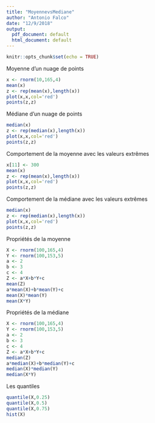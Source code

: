```yaml
---
title: "MoyennevsMediane"
author: "Antonio Falco"
date: "12/9/2018"
output:
  pdf_document: default
  html_document: default
---
```


```r
knitr::opts_chunk$set(echo = TRUE)
```

Moyenne d'un nuage de points

```r
x <- rnorm(10,165,4)
mean(x)
z <- rep(mean(x),length(x))
plot(x,x,col='red')
points(z,z)
```
Médiane d'un nuage de points

```r
median(x)
z <- rep(median(x),length(x))
plot(x,x,col='red')
points(z,z)
```

Comportement de la moyenne avec les valeurs extrêmes

```r
x[11] <- 300
mean(x)
z <- rep(mean(x),length(x))
plot(x,x,col='red')
points(z,z)
```

Comportement de la médiane avec les valeurs extrêmes

```r
median(x)
z <- rep(median(x),length(x))
plot(x,x,col='red')
points(z,z)
```

Propriétés de la moyenne

```r
X <- rnorm(100,165,4)
Y <- rnorm(100,153,5)
a <- 2
b <- 3
c <- 4
Z <- a*X+b*Y+c
mean(Z)
a*mean(X)+b*mean(Y)+c
mean(X)*mean(Y)
mean(X*Y)
```

Propriétés de la médiane

```r
X <- rnorm(100,165,4)
Y <- rnorm(100,153,5)
a <- 2
b <- 3
c <- 4
Z <- a*X+b*Y+c
median(Z)
a*median(X)+b*median(Y)+c
median(X)*median(Y)
median(X*Y)
```

Les quantiles

```r
quantile(X,0.25)
quantile(X,0.5)
quantile(X,0.75)
hist(X)
```